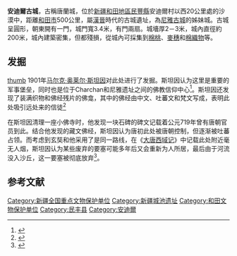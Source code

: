 {{文物保护单位
| 级别 = 全国
| 图片 = Endere Stupa BLP467 PHOTO1187 2 172.jpg
| 名称 = 安迪爾古城
| 编号 = 5-137
| 分类 = 古遺址
| 时代 = [[漢朝|漢]]—[[唐朝|唐]]
| 所在 = [[新疆维吾尔自治区|新疆]][[民豐縣|民豐縣]]
| 登录 = 2001年
| Cat = 新疆全国重点文物保护单位
}}
'''安迪爾古城'''，古稱唐蘭城，位於[[新疆维吾尔自治区|新疆]][[和田地區|和田地區]][[民豐縣|民豐縣]]安迪爾村以西20公里處的沙漠中，距離[[和田市|和田市]]500公里，屬[[漢朝|漢]][[晉朝|晉]]時代的古城遺址，為[[尼雅遺址|尼雅古城]]的姊妹城。古城呈圓形，朝東開有一門，城門寬3.4米，有門兩扇。城墻厚2－3米，城內直徑約200米，城內建築密集，但都殘損，從城內可採集到[[棉桃|棉桃]]、[[麥穗|麥穗]]和[[棉織物|棉織物]]等。

==发掘==
[[image:Endere_BLP209_PHOTO392_26_197.jpg|thumb]]
1901年[[马尔克·奥莱尔·斯坦因|马尔克·奥莱尔·斯坦因]]对此处进行了发掘。斯坦因认为这里是重要的军事堡垒，同时也是位于Charchan和尼雅遗址之间的佛教信仰中心<ref>{{cite book|last=Noble|first=Peter S.|title=Bulletin of the School of Oriental Studies, University of London|year=1931}}</ref>。斯坦因还发现了装满织物和佛经残片的佛龛，其中的佛经由中文、吐蕃文和梵文写成，表明此处吸引远处来的信徒<ref>{{cite web|title=Sir Aurel Stein & the Silk Road finds|url=http://www.vam.ac.uk/content/articles/t/the-silk-road-finds-map-4/|accessdate=22 October 2012|archive-date=2019-03-14|archive-url=https://web.archive.org/web/20190314012407/http://www.vam.ac.uk/content/articles/t/the-silk-road-finds-map-4/|dead-url=no}}</ref>

在斯坦因清理一座小佛寺时，他发现一块石碑的碑文记载着公元719年曾有唐朝官员到此。结合他发现的藏文佛经，斯坦因认为唐初此处被唐朝控制，但逐渐被吐蕃占领。而考虑到玄奘和他采用了是同一路线，在《[[大唐西域记|大唐西域记]]》中记载此处附近毫无人烟，斯坦因认为某些废弃的要塞可能多年后又会重新为人所居，最后由于河流没入沙丘，这一要塞被彻底放弃<ref>{{cite book|author=斯坦因|title=西域考古记|publisher=商务印书馆|year=2013}}</ref>。

==参考文献==
<references/>

{{新疆全国重点文物保护单位}}
{{DEFAULTSORT:A}}
[[Category:新疆全国重点文物保护单位|Category:新疆全国重点文物保护单位]]
[[Category:新疆城池遗址|Category:新疆城池遗址]]
[[Category:和田文物保护单位|Category:和田文物保护单位]]
[[Category:民丰县|Category:民丰县]]
[[Category:安迪爾|Category:安迪爾]]